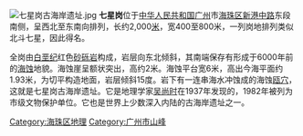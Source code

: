 {{NoteTA
|G1 = Unit
}}
[[File:七星岗古海岸遗址.jpg|thumb]]
'''七星岗'''位于[[中华人民共和国|中华人民共和国]][[广州|广州]]市[[海珠区|海珠区]][[新港路|新港中路]]东段南侧，呈西北至东南向排列，长约2,000[[米_(單位)|米]]，宽400至800米，一列岗地排列类似北斗七星，因此得名。

全岗由[[白垩纪|白垩纪]]红色[[砂砾岩|砂砾岩]]构成，岩层向东北倾斜，其南端保存有形成于6000年前的[[海蚀|海蚀]]地貌。海蚀崖呈额状突出，高约2米。海蚀平台宽6米，高出今海平面约1.93米，为切平构造地面，岩层倾斜15度。岩下有一连串海水冲蚀成的海蚀[[瓯穴|瓯穴]]，这就是七星岗古海岸遗址。它是地理学家[[吴尚时|吴尚时]]在1937年发现的，1982年被列为市级文物保护单位。它也是世界上少数深入内陆的古海岸遗址之一。

[[Category:海珠区地理|Category:海珠区地理]]
[[Category:广州市山峰|Category:广州市山峰]]